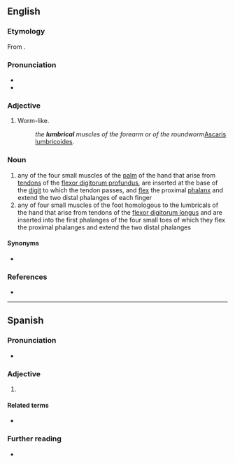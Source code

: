 ==English==

===Etymology===
From {{etyl|la|en}} {{m|la|lumbricus||intestinal worm, earth worm}}.

===Pronunciation===

* {{IPA|en|/ˈlʌm.brɪk.əl/}}
* {{hyphenation|en|lum|bric|al}}

===Adjective===
{{en-adj|-}}

# Worm-like.
#: ''the '''lumbrical''' muscles of the forearm or of the roundworm ''[[Ascaris lumbricoides]]''.''

===Noun===
{{en-noun}}

# any of the four small muscles of the [[palm]] of the hand that arise from [[tendons]] of the [[flexor digitorum profundus]], are inserted at the base of the [[digit]] to which the tendon passes, and [[flex]] the proximal [[phalanx]] and extend the two distal phalanges of each finger
# any of four small muscles of the foot homologous to the lumbricals of the hand that arise from tendons of the [[flexor digitorum longus]] and are inserted into the first phalanges of the four small toes of which they flex the proximal phalanges and extend the two distal phalanges

====Synonyms====

* {{link|en|lumbricalis|||pos=|tr=}}

===References===

* {{R:Merriam-Webster Online}}

----
==Spanish==

===Pronunciation===

* {{es-IPA}}

===Adjective===
{{es-adj|pl=lumbricales}}

# {{l|en|lumbrical}}

====Related terms====

* {{l|es|lombriz}}

===Further reading===

* {{R:DRAE 2001}}